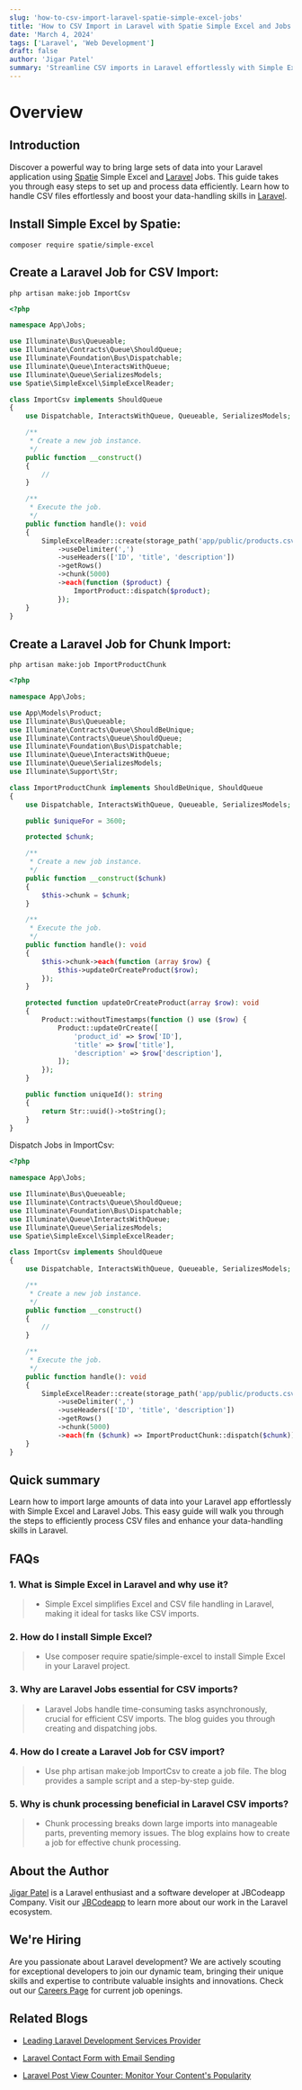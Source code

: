 ```yaml
---
slug: 'how-to-csv-import-laravel-spatie-simple-excel-jobs'
title: 'How to CSV Import in Laravel with Spatie Simple Excel and Jobs'
date: 'March 4, 2024'
tags: ['Laravel', 'Web Development']
draft: false
author: 'Jigar Patel'
summary: 'Streamline CSV imports in Laravel effortlessly with Simple Excel and Jobs. Learn how to set up, chunk process, and dispatch jobs for seamless data handling.'
---
```


# Overview

<TOCInline
  toc={props.toc}
  exclude="Overview"
  toHeading={2}
  defaultimage="how-to-csv-import-laravel-spatie-simple-excel-jobs"
/>

## Introduction

Discover a powerful way to bring large sets of data into your Laravel application using [Spatie](https://spatie.be/) Simple Excel and [Laravel](https://laravel.com/) Jobs. This guide takes you through easy steps to set up and process data efficiently. Learn how to handle CSV files effortlessly and boost your data-handling skills in [Laravel](https://laravel.com/).

## Install Simple Excel by Spatie:

```command
composer require spatie/simple-excel
```

## Create a Laravel Job for CSV Import:

```command
php artisan make:job ImportCsv
```

```php
<?php

namespace App\Jobs;

use Illuminate\Bus\Queueable;
use Illuminate\Contracts\Queue\ShouldQueue;
use Illuminate\Foundation\Bus\Dispatchable;
use Illuminate\Queue\InteractsWithQueue;
use Illuminate\Queue\SerializesModels;
use Spatie\SimpleExcel\SimpleExcelReader;

class ImportCsv implements ShouldQueue
{
    use Dispatchable, InteractsWithQueue, Queueable, SerializesModels;

    /**
     * Create a new job instance.
     */
    public function __construct()
    {
        //
    }

    /**
     * Execute the job.
     */
    public function handle(): void
    {
        SimpleExcelReader::create(storage_path('app/public/products.csv'))
            ->useDelimiter(',')
            ->useHeaders(['ID', 'title', 'description'])
            ->getRows()
            ->chunk(5000)
            ->each(function ($product) {
                ImportProduct::dispatch($product);
            });
    }
}

```

## Create a Laravel Job for Chunk Import:

```command
php artisan make:job ImportProductChunk
```

```php
<?php

namespace App\Jobs;

use App\Models\Product;
use Illuminate\Bus\Queueable;
use Illuminate\Contracts\Queue\ShouldBeUnique;
use Illuminate\Contracts\Queue\ShouldQueue;
use Illuminate\Foundation\Bus\Dispatchable;
use Illuminate\Queue\InteractsWithQueue;
use Illuminate\Queue\SerializesModels;
use Illuminate\Support\Str;

class ImportProductChunk implements ShouldBeUnique, ShouldQueue
{
    use Dispatchable, InteractsWithQueue, Queueable, SerializesModels;

    public $uniqueFor = 3600;

    protected $chunk;

    /**
     * Create a new job instance.
     */
    public function __construct($chunk)
    {
        $this->chunk = $chunk;
    }

    /**
     * Execute the job.
     */
    public function handle(): void
    {
        $this->chunk->each(function (array $row) {
            $this->updateOrCreateProduct($row);
        });
    }

    protected function updateOrCreateProduct(array $row): void
    {
        Product::withoutTimestamps(function () use ($row) {
            Product::updateOrCreate([
                'product_id' => $row['ID'],
                'title' => $row['title'],
                'description' => $row['description'],
            ]);
        });
    }

    public function uniqueId(): string
    {
        return Str::uuid()->toString();
    }
}

```

Dispatch Jobs in ImportCsv:

```php
<?php

namespace App\Jobs;

use Illuminate\Bus\Queueable;
use Illuminate\Contracts\Queue\ShouldQueue;
use Illuminate\Foundation\Bus\Dispatchable;
use Illuminate\Queue\InteractsWithQueue;
use Illuminate\Queue\SerializesModels;
use Spatie\SimpleExcel\SimpleExcelReader;

class ImportCsv implements ShouldQueue
{
    use Dispatchable, InteractsWithQueue, Queueable, SerializesModels;

    /**
     * Create a new job instance.
     */
    public function __construct()
    {
        //
    }

    /**
     * Execute the job.
     */
    public function handle(): void
    {
        SimpleExcelReader::create(storage_path('app/public/products.csv'))
            ->useDelimiter(',')
            ->useHeaders(['ID', 'title', 'description'])
            ->getRows()
            ->chunk(5000)
            ->each(fn ($chunk) => ImportProductChunk::dispatch($chunk));
    }
}

```

## Quick summary

Learn how to import large amounts of data into your Laravel app effortlessly with Simple Excel and Laravel Jobs. This easy guide will walk you through the steps to efficiently process CSV files and enhance your data-handling skills in Laravel.

## FAQs

### 1. What is Simple Excel in Laravel and why use it?

> - Simple Excel simplifies Excel and CSV file handling in Laravel, making it ideal for tasks like CSV imports.

### 2. How do I install Simple Excel?

> - Use composer require spatie/simple-excel to install Simple Excel in your Laravel project.

### 3. Why are Laravel Jobs essential for CSV imports?

> - Laravel Jobs handle time-consuming tasks asynchronously, crucial for efficient CSV imports. The blog guides you through creating and dispatching jobs.

### 4. How do I create a Laravel Job for CSV import?

> - Use php artisan make:job ImportCsv to create a job file. The blog provides a sample script and a step-by-step guide.

### 5. Why is chunk processing beneficial in Laravel CSV imports?

> - Chunk processing breaks down large imports into manageable parts, preventing memory issues. The blog explains how to create a job for effective chunk processing.

## About the Author

[Jigar Patel](https://expertlaravel.com) is a Laravel enthusiast and a software developer at JBCodeapp Company. Visit our [JBCodeapp](https://jbcodeapp.com) to learn more about our work in the Laravel ecosystem.

## We're Hiring

Are you passionate about Laravel development? We are actively scouting for exceptional developers to join our dynamic team, bringing their unique skills and expertise to contribute valuable insights and innovations. Check out our [Careers Page](https://jbcodeapp.com/career) for current job openings.

## Related Blogs

- [Leading Laravel Development Services Provider](leading-laravel-development-services-provider)

- [Laravel Contact Form with Email Sending](laravel-contact-form-with-email-sending)

- [Laravel Post View Counter: Monitor Your Content's Popularity](laravel-post-view-counter-monitor-your-contents-popularity)
